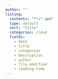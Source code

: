 ```yaml
---
author: ""
listing: 
  contents: "**/*.qmd"
  type: default
  sort: "title"
  categories: cloud
  fields: 
    - date
    - title
    - categories
    - description
    - author
    - file-modified
    - reading-time
---
```

